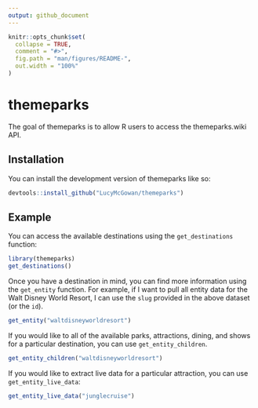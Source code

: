 ```yaml
---
output: github_document
---
```


<!-- README.md is generated from README.Rmd. Please edit that file -->

```r
knitr::opts_chunk$set(
  collapse = TRUE,
  comment = "#>",
  fig.path = "man/figures/README-",
  out.width = "100%"
)
```

# themeparks

<!-- badges: start -->
<!-- badges: end -->

The goal of themeparks is to allow R users to access the themeparks.wiki API.

## Installation

You can install the development version of themeparks like so:

``` r
devtools::install_github("LucyMcGowan/themeparks")
```

## Example

You can access the available destinations using the `get_destinations` function:

```r
library(themeparks)
get_destinations()
```

Once you have a destination in mind, you can find more information using the `get_entity` function. For example, if I want to pull all entity data for the Walt Disney World Resort, I can use the `slug` provided in the above dataset (or the `id`).

```r
get_entity("waltdisneyworldresort")
```
If you would like to all of the available parks, attractions, dining, and shows for a particular destination, you can use `get_entity_children`.

```r
get_entity_children("waltdisneyworldresort")
```

If you would like to extract live data for a particular attraction, you can use `get_entity_live_data`:

```r
get_entity_live_data("junglecruise")
```

